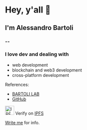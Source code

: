 
# Hey, y'all 👋

## I'm Alessandro Bartoli

### --

### I love dev and dealing with

- web development
- blockchain and web3 development
- cross-platform development

References:

- [BARTOLI LAB](https://bartolilab.it/)
- [GitHub](https://github.com/alle-bartoli/)

<Image alt="IPFS logo" src={ipfsIcon} width="30" height="30" /> Verify on
[IPFS](https://bafybeidugzin5w26tncabm2cn7yfn7qi2fclidgxe7732hm2sj63jdjs4e.ipfs.flk-ipfs.xyz/)

[Write me](mailto:alessandro@bartolilab.it) for info.
